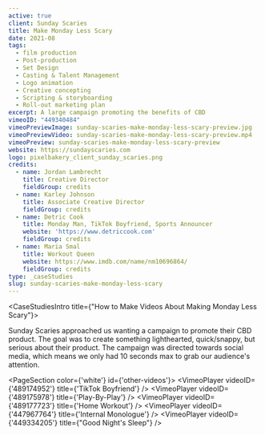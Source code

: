 ```yaml
---
active: true
client: Sunday Scaries
title: Make Monday Less Scary
date: 2021-08
tags:
  - film production
  - Post-production
  - Set Design
  - Casting & Talent Management
  - Logo animation
  - Creative concepting
  - Scripting & storyboarding
  - Roll-out marketing plan
excerpt: A large campaign promoting the benefits of CBD
vimeoID: "449340484"
vimeoPreviewImage: sunday-scaries-make-monday-less-scary-preview.jpg
vimeoPreviewVideo: sunday-scaries-make-monday-less-scary-preview.mp4
vimeoPreview: sunday-scaries-make-monday-less-scary-preview
website: https://sundayscaries.com
logo: pixelbakery_client_sunday_scaries.png
credits:
  - name: Jordan Lambrecht
    title: Creative Director
    fieldGroup: credits
  - name: Karley Johnson
    title: Associate Creative Director
    fieldGroup: credits
  - name: Detric Cook
    title: Monday Man, TikTok Boyfriend, Sports Announcer
    website: 'https://www.detriccook.com'
    fieldGroup: credits
  - name: Maria Smal
    title: Workout Queen
    website: https://www.imdb.com/name/nm10696864/
    fieldGroup: credits
type: _caseStudies
slug: sunday-scaries-make-monday-less-scary
---
```


<CaseStudiesIntro title={"How to Make Videos About Making Monday Less Scary"}>

Sunday Scaries approached us wanting a campaign to promote their CBD product. The goal was to create something lighthearted, quick/snappy, but serious about their product. The campaign was directed towards social media, which means we only had 10 seconds max to grab our audience's attention.

</CaseStudiesIntro>

<PageSection color={'white'} id={'other-videos'}>
  <InnerWrapper>
    <VimeoPlayer videoID={'489174952'} title={'TikTok Boyfriend'} />
  </InnerWrapper>
  <InnerWrapper>
    <VimeoPlayer videoID={'489175978'} title={'Play-By-Play'} />
    <VimeoPlayer videoID={'489177723'} title={'Home Workout'} />
    <VimeoPlayer videoID={'447967764'} title={'Internal Monologue'} />
    <VimeoPlayer videoID={'449334205'} title={"Good Night's Sleep"} />
  </InnerWrapper>
</PageSection>
